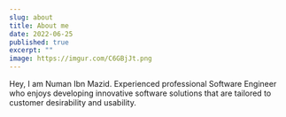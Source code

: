 ```yaml
---
slug: about
title: About me
date: 2022-06-25
published: true
excerpt: ""
image: https://imgur.com/C6GBjJt.png
---
```


Hey, I am Numan Ibn Mazid.
Experienced professional Software Engineer who enjoys developing innovative software solutions that are tailored to customer desirability and usability.
